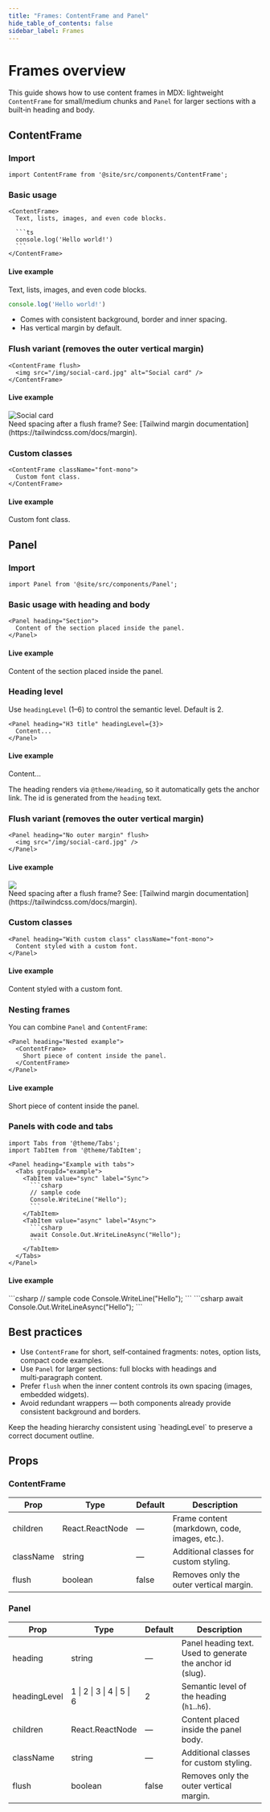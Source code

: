 ```yaml
---
title: "Frames: ContentFrame and Panel"
hide_table_of_contents: false
sidebar_label: Frames
---
```



# Frames overview

This guide shows how to use content frames in MDX: lightweight `ContentFrame` for small/medium chunks and `Panel` for larger sections with a built‑in heading and body.

## ContentFrame

### Import
```mdx
import ContentFrame from '@site/src/components/ContentFrame';
```

### Basic usage
````mdx
<ContentFrame>
  Text, lists, images, and even code blocks.

  ```ts
  console.log('Hello world!')
  ```
</ContentFrame>
````

#### Live example

<ContentFrame>
  Text, lists, images, and even code blocks.

  ```ts
  console.log('Hello world!')
  ```
</ContentFrame>

- Comes with consistent background, border and inner spacing.
- Has vertical margin by default.

### Flush variant (removes the outer vertical margin)
```mdx
<ContentFrame flush>
  <img src="/img/social-card.jpg" alt="Social card" />
</ContentFrame>
```

#### Live example

<ContentFrame flush>
  <img src="/img/social-card.jpg" alt="Social card" />
</ContentFrame>

<div className="mt-4">
  Need spacing after a flush frame? See: [Tailwind margin documentation](https://tailwindcss.com/docs/margin).
</div>

### Custom classes
```mdx
<ContentFrame className="font-mono">
  Custom font class.
</ContentFrame>
```

#### Live example

<ContentFrame className="font-mono">
  Custom font class.
</ContentFrame>

## Panel

### Import
```mdx
import Panel from '@site/src/components/Panel';
```

### Basic usage with heading and body
```mdx
<Panel heading="Section">
  Content of the section placed inside the panel.
</Panel>
```

#### Live example

<Panel heading="Section">
  Content of the section placed inside the panel.
</Panel>

### Heading level

Use `headingLevel` (1–6) to control the semantic level. Default is 2.
```mdx
<Panel heading="H3 title" headingLevel={3}>
  Content...
</Panel>
```

#### Live example

<Panel heading="H3 title" headingLevel={3}>
  Content...
</Panel>

The heading renders via `@theme/Heading`, so it automatically gets the anchor link. The id is generated from the `heading` text.

### Flush variant (removes the outer vertical margin)
```mdx
<Panel heading="No outer margin" flush>
  <img src="/img/social-card.jpg" />
</Panel>
```

#### Live example

<Panel heading="No outer margin" flush>
  <img src="/img/social-card.jpg" />
</Panel>

<div className="mt-4">
Need spacing after a flush frame? See: [Tailwind margin documentation](https://tailwindcss.com/docs/margin).
</div>

### Custom classes
```mdx
<Panel heading="With custom class" className="font-mono">
  Content styled with a custom font.
</Panel>
```

#### Live example

<Panel heading="With custom class" className="font-mono">
  Content styled with a custom font.
</Panel>

### Nesting frames

You can combine `Panel` and `ContentFrame`:
```mdx
<Panel heading="Nested example">
  <ContentFrame>
    Short piece of content inside the panel.
  </ContentFrame>
</Panel>
```

#### Live example

<Panel heading="Nested example">
  <ContentFrame>
    Short piece of content inside the panel.
  </ContentFrame>
</Panel>

### Panels with code and tabs

````mdx
import Tabs from '@theme/Tabs';
import TabItem from '@theme/TabItem';

<Panel heading="Example with tabs">
  <Tabs groupId="example">
    <TabItem value="sync" label="Sync">
      ```csharp
      // sample code
      Console.WriteLine("Hello");
      ```
    </TabItem>
    <TabItem value="async" label="Async">
      ```csharp
      await Console.Out.WriteLineAsync("Hello");
      ```
    </TabItem>
  </Tabs>
</Panel>
````

#### Live example

<Panel heading="Example with tabs">
  <Tabs groupId="example-live">
    <TabItem value="sync" label="Sync">
      ```csharp
      // sample code
      Console.WriteLine("Hello");
      ```
    </TabItem>
    <TabItem value="async" label="Async">
      ```csharp
      await Console.Out.WriteLineAsync("Hello");
      ```
    </TabItem>
  </Tabs>
</Panel>

## Best practices

- Use `ContentFrame` for short, self‑contained fragments: notes, option lists, compact code examples.
- Use `Panel` for larger sections: full blocks with headings and multi‑paragraph content.
- Prefer `flush` when the inner content controls its own spacing (images, embedded widgets).
- Avoid redundant wrappers — both components already provide consistent background and borders.

<Admonition type="info" title="">
Keep the heading hierarchy consistent using `headingLevel` to preserve a correct document outline.
</Admonition>

## Props

### ContentFrame

| Prop       | Type                | Default | Description                                     |
| ---------- | ------------------- | ------- | ----------------------------------------------- |
| children   | React.ReactNode     | —       | Frame content (markdown, code, images, etc.).   |
| className  | string              | —       | Additional classes for custom styling.          |
| flush      | boolean             | false   | Removes only the outer vertical margin.         |

### Panel

| Prop         | Type                      | Default | Description                                                            |
| ------------ | ------------------------- | ------- | ---------------------------------------------------------------------- |
| heading      | string                    | —       | Panel heading text. Used to generate the anchor id (slug).             |
| headingLevel | 1 \| 2 \| 3 \| 4 \| 5 \| 6 | 2       | Semantic level of the heading (`h1`..`h6`).                             |
| children     | React.ReactNode           | —       | Content placed inside the panel body.                                   |
| className    | string                    | —       | Additional classes for custom styling.                       |
| flush        | boolean                   | false   | Removes only the outer vertical margin.                                   |